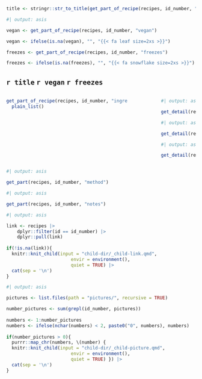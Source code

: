 
```r
title <- stringr::str_to_title(get_part_of_recipe(recipes, id_number, "name"))
```

```r
#| output: asis

vegan <- get_part_of_recipe(recipes, id_number, "vegan")

vegan <- ifelse(is.na(vegan), "", "{{< fa leaf size=2xs >}}")

freezes <- get_part_of_recipe(recipes, id_number, "freezes")

freezes <- ifelse(is.na(freezes), "", "{{< fa snowflake size=2xs >}}")
```

## `r title` `r vegan` `r freezes`

:::: {.columns}

::: {.column width="70%"}

```r
get_part_of_recipe(recipes, id_number, "ingredients") |>
  plain_list() 
```

:::

::: {.column width="10%"}

:::

::: {.column width="20%"}

```r
#| output: asis

get_detail(recipes, id_number, "temperature")
```

```r
#| output: asis

get_detail(recipes, id_number, "time")
```

```r
#| output: asis

get_detail(recipes, id_number, "size_and_quantity")
```

:::

::::

```r
#| output: asis

get_part(recipes, id_number, "method")
```

```r
#| output: asis

get_part(recipes, id_number, "notes")
```

```r
#| output: asis

link <- recipes |>
    dplyr::filter(id == id_number) |>
    dplyr::pull(link)
  
if(!is.na(link)){
  knitr::knit_child(input = "child-dir/_child-link.qmd",
                        envir = environment(),
                        quiet = TRUE) |>
  cat(sep = '\n')
}
```

```r
#| output: asis

pictures <- list.files(path = "pictures/", recursive = TRUE)

number_pictures <- sum(grepl(id_number, pictures))
  
numbers <- 1:number_pictures
numbers <- ifelse(nchar(numbers) < 2, paste0("0", numbers), numbers)
  
if(number_pictures > 0){
  purrr::map_chr(numbers, \(number) {
  knitr::knit_child(input = "child-dir/_child-picture.qmd",
                        envir = environment(),
                        quiet = TRUE) }) |>
  cat(sep = '\n')
} 
```



